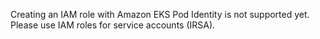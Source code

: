 Creating an IAM role with Amazon EKS Pod Identity is not supported yet. Please
use IAM roles for service accounts (IRSA).

<!--
With this step, you are going to create a new IAM role and associate that role
with the service account using
[Amazon EKS Pod Identity](https://docs.aws.amazon.com/eks/latest/userguide/pod-identities.html).

If you haven't installed Amazon EKS Pod Identity Agent add-on, install:

```bash
aws eks create-addon --cluster-name mycluster \
  --addon-name eks-pod-identity-agent
```

Create an IAM role that will be mapped with the Kubernetes service account. The
following command will create a role named `pganalyzeServiceAccountRole`.


```bash
aws iam create-role --role-name pganalyzeServiceAccountRole \
  --description "For pganalyze collector service account" \
  --assume-role-policy-document '{
  "Version": "2012-10-17",
  "Statement": [
    {
      "Effect": "Allow",
      "Principal": {
          "Service": "pods.eks.amazonaws.com"
      },
      "Action": [
          "sts:AssumeRole",
          "sts:TagSession"
      ]
    }
  ]
}'
```

Attach the policy you created earlier to the created account. Below assumes that
the policy name is `pganalyze`:

```
aws iam attach-role-policy --role-name pganalyzeServiceAccountRole \
  --policy-arn arn:aws:iam::<aws-account-id>:policy/pganalyze
```

Create Pod Identity association using the role just created:

```
aws eks create-pod-identity-association \
  --cluster-name mycluster \
  --namespace default \
  --service-account pganalyze-service-account \
  --role-arn arn:aws:iam::012345678901:role/pganalyzeServiceAccountRole
```
-->
